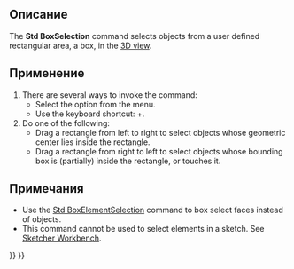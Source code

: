 <languages/>

{{Docnav/ru
|[[Std_Refresh/ru|Команда "Обновить"]]
|[[Std_BoxElementSelection/ru|Команда "Область выбора элементов"]]
|[[Std_Edit_Menu/ru|Меню "Правка"]]
|IconL=Std_Refresh.svg
|IconR=Std_BoxElementSelection.svg
|IconC=Freecad.svg
}}

{{GuiCommand/ru
|Name=Std_BoxSelection
|Name/ru=Выделить область
|MenuLocation=Правка → Выделить область
|Workbenches=Все
|Shortcut={{KEY|Shift}}+{{KEY|B}}
|SeeAlso=[[Std_BoxElementSelection/ru|Область выбора элементов]], [[Std_SelectAll/ru|Выбрать всё]]
}}

<span id="Description"></span>
==Описание==

The '''Std BoxSelection''' command selects objects from a user defined rectangular area, a box, in the [[3D_view|3D view]].

<span id="Usage"></span>
==Применение==

# There are several ways to invoke the command:
#* Select the {{MenuCommand|Edit → [[Image:Std_BoxSelection.svg|16px]] Box selection}} option from the menu.
#* Use the keyboard shortcut: {{KEY|Shift}}+{{KEY|B}}.
# Do one of the following:
#* Drag a rectangle from left to right to select objects whose geometric center lies inside the rectangle.
#* Drag a rectangle from right to left to select objects whose bounding box is (partially) inside the rectangle, or touches it.

<span id="Notes"></span>
==Примечания==

* Use the [[Std_BoxElementSelection|Std BoxElementSelection]] command to box select faces instead of objects.
* This command cannot be used to select elements in a sketch. See [[Sketcher_Workbench#Selection_methods|Sketcher Workbench]].


{{Docnav/ru
|[[Std_Refresh/ru|Команда "Обновить"]]
|[[Std_BoxElementSelection/ru|Команда "Область выбора элементов"]]
|[[Std_Edit_Menu/ru|Меню "Правка"]]
|IconL=Std_Refresh.svg
|IconR=Std_BoxElementSelection.svg
|IconC=Freecad.svg
}}

{{Std_Base_navi{{#translation:}}}}
{{Userdocnavi{{#translation:}}}}